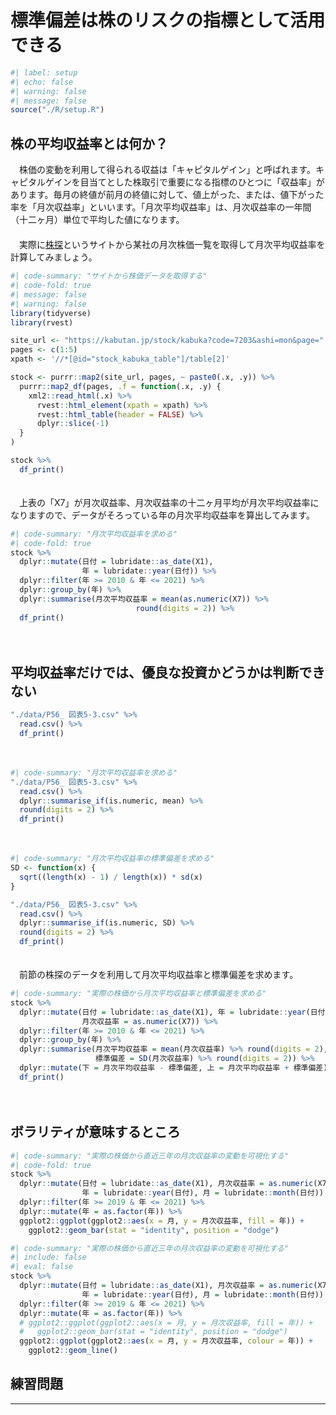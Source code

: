 # 標準偏差は株のリスクの指標として活用できる
```r
#| label: setup
#| echo: false
#| warning: false
#| message: false
source("./R/setup.R")
```

## 株の平均収益率とは何か？

　株価の変動を利用して得られる収益は「キャピタルゲイン」と呼ばれます。キャピタルゲインを目当てとした株取引で重要になる指標のひとつに「収益率」があります。毎月の終値が前月の終値に対して、値上がった、または、値下がった率を「月次収益率」といいます。「月次平均収益率」は、月次収益率の一年間（十二ヶ月）単位で平均した値になります。  
　  
　実際に[株探](https://kabutan.jp/)というサイトから某社の月次株価一覧を取得して月次平均収益率を計算してみましょう。  

```r
#| code-summary: "サイトから株価データを取得する"
#| code-fold: true
#| message: false
#| warning: false
library(tidyverse)
library(rvest)

site_url <- "https://kabutan.jp/stock/kabuka?code=7203&ashi=mon&page="
pages <- c(1:5)
xpath <- '//*[@id="stock_kabuka_table"]/table[2]'

stock <- purrr::map2(site_url, pages, ~ paste0(.x, .y)) %>%
  purrr::map2_df(pages, .f = function(.x, .y) {
    xml2::read_html(.x) %>% 
      rvest::html_element(xpath = xpath) %>%
      rvest::html_table(header = FALSE) %>%
      dplyr::slice(-1)
  }
)

stock %>% 
  df_print()
```
　  
　上表の「X7」が月次収益率、月次収益率の十二ヶ月平均が月次平均収益率になりますので、データがそろっている年の月次平均収益率を算出してみます。

```r
#| code-summary: "月次平均収益率を求める"
#| code-fold: true
stock %>% 
  dplyr::mutate(日付 = lubridate::as_date(X1),
                年 = lubridate::year(日付)) %>% 
  dplyr::filter(年 >= 2010 & 年 <= 2021) %>% 
  dplyr::group_by(年) %>% 
  dplyr::summarise(月次平均収益率 = mean(as.numeric(X7)) %>% 
                            round(digits = 2)) %>% 
  df_print()
```

　  

## 平均収益率だけでは、優良な投資かどうかは判断できない

```r
"./data/P56_ 図表5-3.csv" %>% 
  read.csv() %>% 
  df_print()
```
　  

```r
#| code-summary: "月次平均収益率を求める"
"./data/P56_ 図表5-3.csv" %>% 
  read.csv() %>% 
  dplyr::summarise_if(is.numeric, mean) %>% 
  round(digits = 2) %>% 
  df_print()
```
　  

```r
#| code-summary: "月次平均収益率の標準偏差を求める"
SD <- function(x) {
  sqrt((length(x) - 1) / length(x)) * sd(x)
}

"./data/P56_ 図表5-3.csv" %>% 
  read.csv() %>% 
  dplyr::summarise_if(is.numeric, SD) %>% 
  round(digits = 2) %>% 
  df_print()
```
　  
　前節の株探のデータを利用して月次平均収益率と標準偏差を求めます。
```r
#| code-summary: "実際の株価から月次平均収益率と標準偏差を求める"
stock %>% 
  dplyr::mutate(日付 = lubridate::as_date(X1), 年 = lubridate::year(日付),
                月次収益率 = as.numeric(X7)) %>% 
  dplyr::filter(年 >= 2010 & 年 <= 2021) %>% 
  dplyr::group_by(年) %>% 
  dplyr::summarise(月次平均収益率 = mean(月次収益率) %>% round(digits = 2),
                   標準偏差 = SD(月次収益率) %>% round(digits = 2)) %>% 
  dplyr::mutate(下 = 月次平均収益率 - 標準偏差, 上 = 月次平均収益率 + 標準偏差) %>% 
  df_print()
```

　  

## ボラリティが意味するところ



```r
#| code-summary: "実際の株価から直近三年の月次収益率の変動を可視化する"
#| code-fold: true
stock %>% 
  dplyr::mutate(日付 = lubridate::as_date(X1), 月次収益率 = as.numeric(X7),
                年 = lubridate::year(日付), 月 = lubridate::month(日付)) %>% 
  dplyr::filter(年 >= 2019 & 年 <= 2021) %>% 
  dplyr::mutate(年 = as.factor(年)) %>% 
  ggplot2::ggplot(ggplot2::aes(x = 月, y = 月次収益率, fill = 年)) +
    ggplot2::geom_bar(stat = "identity", position = "dodge")
```

```r
#| code-summary: "実際の株価から直近三年の月次収益率の変動を可視化する"
#| include: false
#| eval: false
stock %>% 
  dplyr::mutate(日付 = lubridate::as_date(X1), 月次収益率 = as.numeric(X7),
                年 = lubridate::year(日付), 月 = lubridate::month(日付)) %>% 
  dplyr::filter(年 >= 2019 & 年 <= 2021) %>% 
  dplyr::mutate(年 = as.factor(年)) %>% 
  # ggplot2::ggplot(ggplot2::aes(x = 月, y = 月次収益率, fill = 年)) +
  #   ggplot2::geom_bar(stat = "identity", position = "dodge")
  ggplot2::ggplot(ggplot2::aes(x = 月, y = 月次収益率, colour = 年)) +
    ggplot2::geom_line()
```


## 練習問題 {.unnumbered}


---
